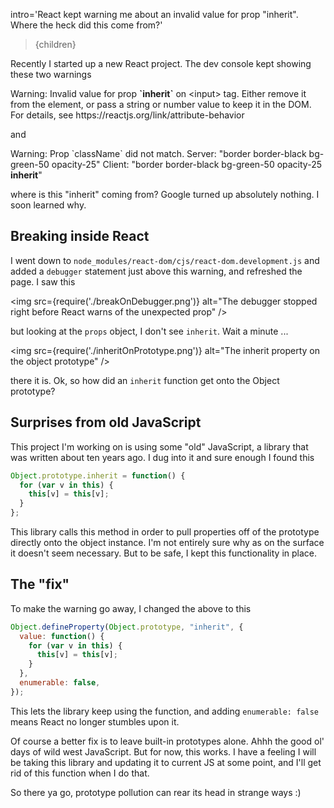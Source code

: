 

intro='React kept warning me about an invalid value for prop "inherit". Where the heck did this come from?'
>{children}</Article>

Recently I started up a new React project. The dev console kept showing these two warnings

<pitfall>
Warning: Invalid value for prop <b>`inherit`</b> on &lt;input&gt; tag. Either remove it from the element, or pass a string or number value to keep it in the DOM. For details, see https://reactjs.org/link/attribute-behavior
</pitfall>

and

<pitfall>
Warning: Prop `className` did not match. Server: "border border-black bg-green-50 opacity-25" Client: "border border-black bg-green-50 opacity-25 <b>inherit</b>"
</pitfall>

where is this "inherit" coming from? Google turned up absolutely nothing. I soon learned why.

## Breaking inside React

I went down to `node_modules/react-dom/cjs/react-dom.development.js` and added a `debugger` statement just above this warning, and refreshed the page. I saw this

<img src={require('./breakOnDebugger.png')} alt="The debugger stopped right before React warns of the unexpected prop" />

but looking at the `props` object, I don't see `inherit`. Wait a minute ...

<img src={require('./inheritOnPrototype.png')} alt="The inherit property on the object prototype" />

there it is. Ok, so how did an `inherit` function get onto the Object prototype?

## Surprises from old JavaScript

This project I'm working on is using some "old" JavaScript, a library that was written about ten years ago. I dug into it and sure enough I found this

```javascript
Object.prototype.inherit = function() {
  for (var v in this) {
    this[v] = this[v];
  }
};
```

This library calls this method in order to pull properties off of the prototype directly onto the object instance. I'm not entirely sure why as on the surface it doesn't seem necessary. But to be safe, I kept this functionality in place.

## The "fix"

To make the warning go away, I changed the above to this

```javascript
Object.defineProperty(Object.prototype, "inherit", {
  value: function() {
    for (var v in this) {
      this[v] = this[v];
    }
  },
  enumerable: false,
});
```

This lets the library keep using the function, and adding `enumerable: false` means React no longer stumbles upon it.

Of course a better fix is to leave built-in prototypes alone. Ahhh the good ol' days of wild west JavaScript. But for now, this works. I have a feeling I will be taking this library and updating it to current JS at some point, and I'll get rid of this function when I do that.

So there ya go, prototype pollution can rear its head in strange ways :)





